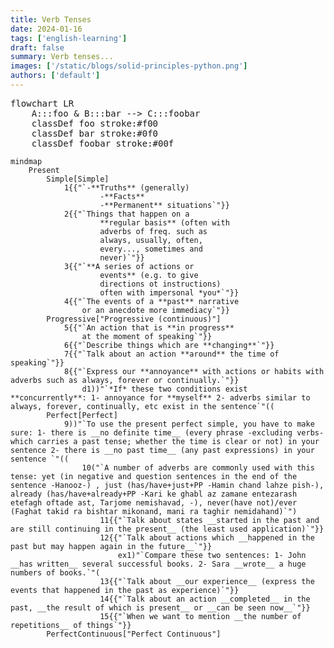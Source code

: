 ```yaml
---
title: Verb Tenses
date: 2024-01-16
tags: ['english-learning']
draft: false
summary: Verb tenses...
images: ['/static/blogs/solid-principles-python.png']
authors: ['default']
---
```



<pre class="mermaid bg-white flex justify-center">
flowchart LR
    A:::foo & B:::bar --> C:::foobar
    classDef foo stroke:#f00
    classDef bar stroke:#0f0
    classDef foobar stroke:#00f
</pre>


```mermaid
mindmap
    Present
        Simple[Simple]
            1{{"`-**Truths** (generally)
                    -**Facts**
                    -**Permanent** situations`"}}
            2{{"`Things that happen on a
                    **regular basis** (often with 
                    adverbs of freq. such as 
                    always, usually, often, 
                    every..., sometimes and 
                    never)`"}}
            3{{"`**A series of actions or 
                    events** (e.g. to give 
                    directions ot instructions) 
                    often with impersonal *you*`"}}
            4{{"`The events of a **past** narrative 
                or an anecdote more immediacy`"}}
        Progressive["Progressive (continuous)"]
            5{{"`An action that is **in progress** 
                at the moment of speaking`"}}
            6{{"`Describe things which are **changing**`"}}
            7{{"`Talk about an action **around** the time of speaking`"}}
            8{{"`Express our **annoyance** with actions or habits with adverbs such as always, forever or continually.`"}}
                d1))"`*If* these two conditions exist **concurrently**: 1- annoyance for **myself** 2- adverbs similar to always, forever, continually, etc exist in the sentence`"((
        Perfect[Perfect]
            9))"`To use the present perfect simple, you have to make sure: 1- there is __no definite time__ (every phrase -excluding verbs- which carries a past tense; whether the time is clear or not) in your sentence 2- there is __no past time__ (any past expressions) in your sentence `"((
                10("`A number of adverbs are commonly used with this tense: yet (in negative and question sentences in the end of the sentence -Hanooz-) , just (has/have+just+PP -Hamin chand lahze pish-), already (has/have+already+PP -Kari ke ghabl az zamane entezarash etefagh oftade ast, Tarjome nemishavad, -), never(have not)/ever (Faghat takid ra bishtar mikonand, mani ra taghir nemidahand)`")
                    11{{"`Talk about states __started in the past and are still continuing in the present__ (the least used application)`"}}
                    12{{"`Talk about actions which __happened in the past but may happen again in the future__`"}}
                        ex1)"`Compare these two sentences: 1- John __has written__ several successful books. 2- Sara __wrote__ a huge numbers of books.`"(
                    13{{"`Talk about __our experience__ (express the events that happened in the past as experience)`"}}
                    14{{"`Talk about an action __completed__ in the past, __the result of which is present__ or __can be seen now__`"}}
                    15{{"`When we want to mention __the number of repetitions__ of things`"}}
        PerfectContinuous["Perfect Continuous"]
```

